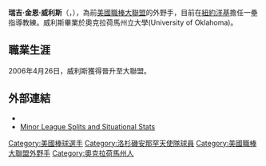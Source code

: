 {{Infobox baseball biography
|name=瑞吉·威利斯<br />Reggie Willits
|image=Reggie Willits 2009.jpg
|image_size  =
|caption =
|team=奧克拉荷馬捷足者
|number=
|position=[[外野手|外野手]]/指導教練
|bats=左右開弓
|throws=右
|birth_date= {{Birth date and age|1981|5|30}}
|birth_place= {{USA}}[[奧克拉荷馬州|奧克拉荷馬州]][[齊卡夏_(奧克拉荷馬州)|齊卡夏]]
|death_date=
|death_place=
|debutleague =美國職棒大聯盟
|debutdate=4月26日
|debutyear=2006年
|debutteam=洛杉磯安那罕天使
|finalleague =美國職棒大聯盟
|finaldate=6月3日
|finalyear=2011年
|finalteam=洛杉磯安那罕天使
|statleague =美國職棒大聯盟
|stat1label=[[打擊率|打擊率]]
|stat1value=.258
|stat2label=[[打點|打點]]
|stat2value=58
|stat3label=[[盜壘|盜壘]]
|stat3value=40
|teams= 
'''球員時期'''
* [[洛杉磯安那罕天使|洛杉磯安那罕天使]] ({{mlby|2006}}–{{mlby|2011}})
'''教練時期'''
* [[紐約洋基|紐約洋基]] ({{mlby|2018}}–{{mlby|2021}})
|highlights=
|hoflink  = 美國國家棒球名人堂暨博物館
|hoftype  = 美國棒球名人堂
|hofdate  =
|hofvote  =
}}

'''瑞吉·金恩·威利斯'''（{{lang-en|Reggie Gene Willits}}，{{bd|1981年|5月30日}}），為前[[美國職棒大聯盟|美國職棒大聯盟]]的外野手，目前在[[紐約洋基|紐約洋基]]擔任一壘指導教練。威利斯畢業於奧克拉荷馬州立大學(University of Oklahoma)。

==職業生涯==
2006年4月26日，威利斯獲得晉升至大聯盟。

==外部連結==
{{Baseballstats |mlb=435065 |espn=6519 |br=w/willire03 |fangraphs=5590 |cube=W/Reggie-Willits|brm=willit001reg}}
*{{espn mlb|id=7742|name=Reggie Willits}}
*[http://www.minorleaguesplits.com/cgi-bin/pl.cgi?pl=435065 Minor League Splits and Situational Stats]{{dead link|date=2018年3月 |bot=InternetArchiveBot |fix-attempted=yes }}

{{DEFAULTSORT:Willits, Reggie}}
[[Category:美國棒球選手|Category:美國棒球選手]]
[[Category:洛杉磯安那罕天使隊球員|Category:洛杉磯安那罕天使隊球員]]
[[Category:美國職棒大聯盟外野手|Category:美國職棒大聯盟外野手]]
[[Category:奧克拉荷馬州人|Category:奧克拉荷馬州人]]